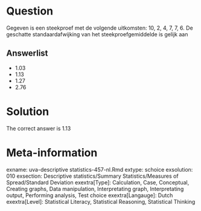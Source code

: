 Question
========

Gegeven is een steekproef met de volgende uitkomsten: 10, 2, 4, 7, 7, 6. De geschatte standaardafwijking van het steekproefgemiddelde is gelijk aan 

Answerlist
----------
* 1.03
* 1.13
* 1.27
* 2.76

Solution
========

The correct answer is  1.13 

Meta-information
================
exname: uva-descriptive statistics-457-nl.Rmd 
extype: schoice 
exsolution: 010 
exsection: Descriptive statistics/Summary Statistics/Measures of Spread/Standard Deviation
exextra[Type]: Calculation, Case, Conceptual, Creating graphs, Data manipulation, Interpretating graph, Interpretating output, Performing analysis, Test choice 
exextra[Langauge]: Dutch 
exextra[Level]: Statistical Literacy, Statistical Reasoning, Statistical Thinking 
